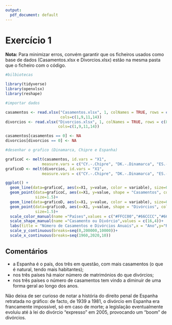 ---
output:
  pdf_document: default
---
# Exercício 1

**Nota:** Para minimizar erros, convém garantir que os ficheiros usados como base de dados (Casamentos.xlsx e Divorcios.xlsx) estão na mesma pasta que o ficheiro com o código.



```{r results="hide", error=FALSE, warning=FALSE, message=FALSE}

#bilbiotecas

library(tidyverse)
library(openxlsx)
library(reshape)

```

```{r eval=FALSE}

#importar dados

casamentos <- read.xlsx("Casamentos.xlsx", 1, colNames = TRUE, rows = c(8:68),
                        cols=c(1,9,11,14))
divorcios <- read.xlsx("Divorcios.xlsx", 1, colNames = TRUE, rows = c(8:68),
                       cols=c(1,9,11,14))

casamentos[casamentos == 0] <- NA
divorcios[divorcios == 0] <- NA

#desenhar o grafico (Dinamarca, Chipre e Espanha)

graficoC <- melt(casamentos, id.vars = "X1",
                measure.vars = c("CY.-.Chipre", "DK.-.Dinamarca", "ES.-.Espanha"))
graficoD <- melt(divorcios, id.vars = "X1",
                measure.vars = c("CY.-.Chipre", "DK.-.Dinamarca", "ES.-.Espanha"))

ggplot() +
  geom_line(data=graficoC, aes(x=X1, y=value, color = variable), size=0.75) +
  geom_point(data=graficoC, aes(x=X1, y=value, shape = "Casamentos", color = variable), 
             size=1.5)+
  geom_line(data=graficoD, aes(x=X1, y=value, color = variable), size=0.75) +
  geom_point(data=graficoD, aes(x=X1, y=value, shape = "Divórcios", color = variable),
             size=1.5)+
  scale_color_manual(name ="Países",values = c("#FFCC00","#66CCCC","#660033"))+
  scale_shape_manual(name ="Casamento ou Divórcio",values = c(16,4))+
  labs(title = "Número de Casamentos e Divórcios Anuais",x = "Ano",y="Registos")+
  scale_y_continuous(breaks=seq(0,200000,10000))+
  scale_x_continuous(breaks=seq(1960,2020,10))

```

## Comentários

* a Espanha é o país, dos três em questão, com mais casamentos (o que é natural, tendo mais habitantes);
* nos três países há maior número de matrimónios do que divórcios;
* nos três países o número de casamentos tem vindo a diminuir de uma forma geral ao longo dos anos.

Não deixa de ser curioso de notar a história do direito penal de Espanha retratada no gráfico: de facto, de 1939 a 1981, o divórcio em Espanha era francamente impossível, só em caso de morte; a legislação eventualmente evoluiu até à lei do divórcio "expresso" em 2005, provocando um "boom" de divórcios.
